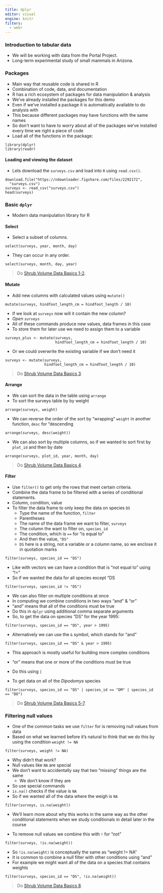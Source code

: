 ```yaml
---
title: dplyr
editor: visual
engine: knitr
filters:
  - webr
---
```


<html>

```{=html}
<script type="module">

//=== WebR setup ===

import { WebR } from 'https://webr.r-wasm.org/latest/webr.mjs'; 
globalThis.webR = new WebR(); 
await globalThis.webR.init(); 
globalThis.webRCodeShelter = await new globalThis.webR.Shelter();
await globalThis.webR.installPackages(['dplyr', 'readr'])

</script>
```
</html>

### Introduction to tabular data

-   We will be working with data from the Portal Project.
-   Long-term experimental study of small mammals in Arizona.

### Packages

-   Main way that reusable code is shared in R
-   Combination of code, data, and documentation
-   R has a rich ecosystem of packages for data manipulation & analysis
-   We've already installed the packages for this demo
-   Even if we've installed a package it is automatically available to do analysis with
-   This because different packages may have functions with the same names
-   So don't want to have to worry about all of the packages we've installed every time we right a piece of code
-   Load all of the functions in the package:

```webr
library(dplyr)
library(readr)
```

#### Loading and viewing the dataset

-   Lets download the `surveys.csv` and load into `R` using `read.csv()`.

```webr
download.file("https://ndownloader.figshare.com/files/2292172",
  "surveys.csv")
surveys <- read_csv("surveys.csv")
head(surveys)
```

### Basic `dplyr`

-   Modern data manipulation library for R

#### Select

-   Select a subset of columns.

```webr
select(surveys, year, month, day)
```

-   They can occur in any order.

```webr
select(surveys, month, day, year)
```

> Do [Shrub Volume Data Basics 1-2](%7B%7B%20site.baseurl%20%7D%7D/exercises/Dplyr-shrub-volume-data-basics-R).

#### Mutate

-   Add new columns with calculated values using `mutate()`

```webr
mutate(surveys, hindfoot_length_cm = hindfoot_length / 10)
```

-   If we look at `surveys` now will it contain the new column?
-   *Open `surveys`*
-   All of these commands produce new values, data frames in this case
-   To store them for later use we need to assign them to a variable

```webr
surveys_plus <- mutate(surveys,
                       hindfoot_length_cm = hindfoot_length / 10)
```

-   Or we could overwrite the existing variable if we don't need it

```webr
surveys <- mutate(surveys,
                  hindfoot_length_cm = hindfoot_length / 10)
```

> Do [Shrub Volume Data Basics 3](%7B%7B%20site.baseurl%20%7D%7D/exercises/Dplyr-shrub-volume-data-basics-R).

#### Arrange

-   We can sort the data in the table using `arrange`
-   To sort the surveys table by by weight

```webr
arrange(surveys, weight)
```

-   We can reverse the order of the sort by "wrapping" `weight` in another function, `desc` for "descending

```webr
arrange(surveys, desc(weight))
```

-   We can also sort by multiple columns, so if we wanted to sort first by `plot_id` and then by date

```webr
arrange(surveys, plot_id, year, month, day)
```

> Do [Shrub Volume Data Basics 4](%7B%7B%20site.baseurl%20%7D%7D/exercises/Dplyr-shrub-volume-data-basics-R).

#### Filter

-   Use `filter()` to get only the rows that meet certain criteria.
-   Combine the data frame to be filtered with a series of conditional statements.
-   Column, condition, value
-   To filter the data frame to only keep the data on species `DS`
    -   Type the name of the function, `filter`
    -   Parentheses
    -   The name of the data frame we want to filter, `surveys`
    -   The column the want to filter on, `species_id`
    -   The condition, which is `==` for "is equal to"
    -   And then the value, `"DS"`
    -   `DS` here is a string, not a variable or a column name, so we enclose it in quotation marks

```webr
filter(surveys, species_id == "DS")
```

-   Like with vectors we can have a condition that is "not equal to" using "!="
-   So if we wanted the data for all species except "DS

```webr
filter(surveys, species_id != "DS")
```

-   We can also filter on multiple conditions at once
-   In computing we combine conditions in two ways "and" & "or"
-   "and" means that all of the conditions must be true
-   Do this in `dplyr` using additional comma separate arguments
-   So, to get the data on species "DS" for the year 1995:

```webr
filter(surveys, species_id == "DS", year > 1995)
```

-   Alternatively we can use the `&` symbol, which stands for "and"

```webr
filter(surveys, species_id == "DS" & year > 1995)
```

-   This approach is mostly useful for building more complex conditions

-   "or" means that one or more of the conditions must be true

-   Do this using `|`

-   To get data on all of the *Dipodomys* species

```webr
filter(surveys, species_id == "DS" | species_id == "DM" | species_id == "DO")
```

> Do [Shrub Volume Data Basics 5-7](%7B%7B%20site.baseurl%20%7D%7D/exercises/Dplyr-shrub-volume-data-basics-R).

### Filtering null values

-   One of the common tasks we use `filter` for is removing null values from data
-   Based on what we learned before it's natural to think that we do this by using the condition `weight != NA`

```webr
filter(surveys, weight != NA)
```

-   Why didn't that work?
-   Null values like `NA` are special
-   We don't want to accidentally say that two "missing" things are the same
    -   We don't know if they are
-   So use special commands
-   `is.na()` checks if the value is `NA`
-   So if we wanted all of the data where the weigh is `NA`

```webr
filter(surveys, is.na(weight))
```

-   We'll learn more about why this works in the same way as the other conditional statements when we study conditionals in detail later in the course

-   To remove null values we combine this with `!` for "not"

```webr
filter(surveys, !is.na(weight))
```

-   So `!is.na(weight)` is conceptually the same as "weight != NA"
-   It is common to combine a null filter with other conditions using "and"
-   For example we might want all of the data on a species that contains weights

```webr
filter(surveys, species_id == "DS", !is.na(weight))
```

> Do [Shrub Volume Data Basics 8](%7B%7B%20site.baseurl%20%7D%7D/exercises/Dplyr-shrub-volume-data-basics-R).
